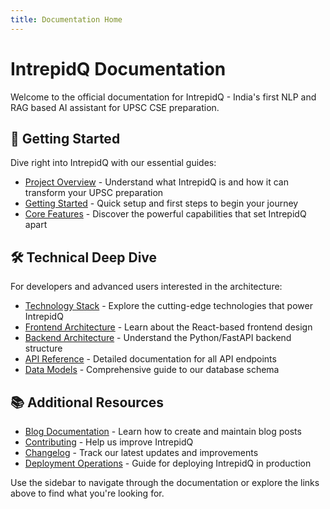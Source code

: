 ```yaml
---
title: Documentation Home
---
```


# IntrepidQ Documentation

Welcome to the official documentation for IntrepidQ - India's first NLP and RAG based AI assistant for UPSC CSE preparation.

## 🚀 Getting Started

Dive right into IntrepidQ with our essential guides:

- [Project Overview](/docs/PROJECT_OVERVIEW) - Understand what IntrepidQ is and how it can transform your UPSC preparation
- [Getting Started](/docs/GETTING_STARTED) - Quick setup and first steps to begin your journey
- [Core Features](/docs/CORE_FEATURES) - Discover the powerful capabilities that set IntrepidQ apart

## 🛠️ Technical Deep Dive

For developers and advanced users interested in the architecture:

- [Technology Stack](/docs/TECHNOLOGY_STACK) - Explore the cutting-edge technologies that power IntrepidQ
- [Frontend Architecture](/docs/FRONTEND_ARCHITECTURE) - Learn about the React-based frontend design
- [Backend Architecture](/docs/BACKEND_ARCHITECTURE) - Understand the Python/FastAPI backend structure
- [API Reference](/docs/API_REFERENCE) - Detailed documentation for all API endpoints
- [Data Models](/docs/DATA_MODELS) - Comprehensive guide to our database schema

## 📚 Additional Resources

- [Blog Documentation](/docs/BLOG) - Learn how to create and maintain blog posts
- [Contributing](/docs/CONTRIBUTING) - Help us improve IntrepidQ
- [Changelog](/docs/CHANGELOG) - Track our latest updates and improvements
- [Deployment Operations](/docs/DEPLOYMENT_OPERATIONS) - Guide for deploying IntrepidQ in production

Use the sidebar to navigate through the documentation or explore the links above to find what you're looking for.